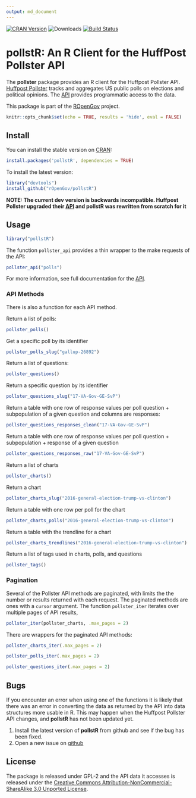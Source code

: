 ```yaml
---
output: md_document
---
```

[![CRAN Version](http://www.r-pkg.org/badges/version/pollstR)](http://cran.r-project.org/package=pollstR)
![Downloads](http://cranlogs.r-pkg.org/badges/pollstR)
[![Build Status](https://travis-ci.org/rOpenGov/pollstR.svg?branch=master)](https://travis-ci.org/rOpenGov/pollstR)

# pollstR: An R Client for the HuffPost Pollster API

The **pollster** package provides an R client for the Huffpost Pollster API.
[Huffpost Pollster](http://elections.huffingtonpost.com/pollster) tracks and aggregates US public polls on elections and political opinions.
The [API](http://elections.huffingtonpost.com/pollster/api) provides programmatic access to the data.

This package is part of the [ROpenGov](http://ropengov.github.io/) project.

```r
knitr::opts_chunk$set(echo = TRUE, results = 'hide', eval = FALSE)
```

## Install

You can install the stable version on [CRAN](http://cran.r-project.org/package=pollstR):

```r
install.packages('pollstR', dependencies = TRUE)
```

To install the latest version:
```r
library("devtools")
install_github("rOpenGov/pollstR")
```

**NOTE: The current dev version is backwards incompatible. Huffpost Pollster upgraded their [API]( http://elections.huffingtonpost.com/pollster/api/v2) and pollstR was rewritten from scratch for it**

## Usage

```r
library("pollstR")
```

The function `pollster_api` provides a thin wrapper to the make requests of the API:
```r
pollster_api("polls")
```

For more information, see full documentation for the [API](https://app.swaggerhub.com/api/huffpostdata/pollster-api/2.0.0).

### API Methods

There is also a function for each API method.

Return a list of polls:
```r
pollster_polls()
```
Get a specific poll by its identifier
```r
pollster_polls_slug("gallup-26892")
```
Return a list of questions:
```r
pollster_questions()
```
Return a specific question by its identifier
```r
pollster_questions_slug("17-VA-Gov-GE-SvP")
```
Return a table with one row of response values per poll question + subpopulation of a given question and columns are responses:
```r
pollster_questions_responses_clean("17-VA-Gov-GE-SvP")
```
Return a table with one row of response values per poll question + subpopulation + response of a given question
```r
pollster_questions_responses_raw("17-VA-Gov-GE-SvP")
```
Return a list of charts
```r
pollster_charts()
```
Return a chart
```r
pollster_charts_slug("2016-general-election-trump-vs-clinton")
```
Return a table with one row per poll for the chart
```r
pollster_charts_polls("2016-general-election-trump-vs-clinton")
```
Return a table with the trendline for a chart
```r
pollster_charts_trendlines("2016-general-election-trump-vs-clinton")
```
Return a list of tags used in charts, polls, and questions
```r
pollster_tags()
```

### Pagination

Several of the Pollster API methods are paginated, with limits the the number or results returned with each request.
The paginated methods are ones with a `cursor` argument.
The function `pollster_iter` iterates over multiple pages of API results,
```r
pollster_iter(pollster_charts, .max_pages = 2)
```
There are wrappers for the paginated API methods:
```r
pollster_charts_iter(.max_pages = 2)
```
```r
pollster_polls_iter(.max_pages = 2)
```
```r
pollster_questions_iter(.max_pages = 2)
```

## Bugs

If you encounter an error when using one of the functions it is likely that there was an error in converting the data as returned by the API into data structures more usable in R.
This may happen when the Huffpost Pollster API changes, and **pollstR** has not been updated yet.

1. Install the latest version of **pollstR** from github and see if the bug has been fixed.
2. Open a new issue on [github](https://github.com/rOpenGov/pollstR/issues)


## License

The package is released under GPL-2 and the API data it accesses is released under the [Creative Commons Attribution-NonCommercial-ShareAlike 3.0 Unported License](http://creativecommons.org/licenses/by-nc-sa/3.0/deed.en_US).
